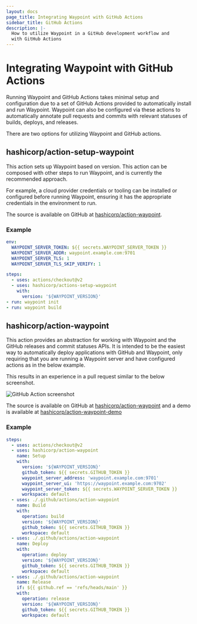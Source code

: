 ```yaml
---
layout: docs
page_title: Integrating Waypoint with GitHub Actions
sidebar_title: GitHub Actions
description: |-
  How to utilize Waypoint in a GitHub development workflow and
  with GitHub Actions
---
```


# Integrating Waypoint with GitHub Actions

Running Waypoint and GitHub Actions takes minimal setup and configuration due to
a set of GitHub Actions provided to automatically install and run Waypoint. Waypoint
can also be configured via these actions to automatically annotate pull requests
and commits with relevant statuses of builds, deploys, and releases.

There are two options for utilizing Waypoint and GitHub actions.

## hashicorp/action-setup-waypoint

This action sets up Waypoint based on version. This action can be
composed with other steps to run Waypoint, and is currently
the recommended approach.

For example, a cloud provider credentials or tooling can be installed or configured before
running Waypoint, ensuring it has the appropriate credentials in the environment to run.

The source is available on GitHub at [hashicorp/action-waypoint](https://github.com/hashicorp/action-setup-waypoint).

### Example

```yaml
env:
  WAYPOINT_SERVER_TOKEN: ${{ secrets.WAYPOINT_SERVER_TOKEN }}
  WAYPOINT_SERVER_ADDR: waypoint.example.com:9701
  WAYPOINT_SERVER_TLS: 1
  WAYPOINT_SERVER_TLS_SKIP_VERIFY: 1

steps:
  - uses: actions/checkout@v2
  - uses: hashicorp/actions-setup-waypoint
    with:
      version: '${WAYPOINT_VERSION}'
- run: waypoint init
- run: waypoint build
```

## hashicorp/action-waypoint

This action provides an abstraction for working with Waypoint and the GitHub releases and commit
statuses APIs. It is intended to be the easiest way to automatically deploy applications
with GitHub and Waypoint, only requiring that you are running a Waypoint server and have
configured actions as in the below example.

This results in an experience in a pull request similar to the below screenshot.

![GitHub Action screenshot](/img/github-action.png)

The source is available on GitHub at [hashicorp/action-waypoint](https://github.com/hashicorp/action-waypoint) and
a demo is available at [hashicorp/action-waypoint-demo](https://github.com/hashicorp/action-waypoint-demo)

### Example

```yaml
steps:
  - uses: actions/checkout@v2
  - uses: hashicorp/action-waypoint
    name: Setup
    with:
      version: '${WAYPOINT_VERSION}'
      github_token: ${{ secrets.GITHUB_TOKEN }}
      waypoint_server_address: 'waypoint.example.com:9701'
      waypoint_server_ui: 'https://waypoint.example.com:9702'
      waypoint_server_token: ${{ secrets.WAYPOINT_SERVER_TOKEN }}
      workspace: default
  - uses: ./.github/actions/action-waypoint
    name: Build
    with:
      operation: build
      version: '${WAYPOINT_VERSION}'
      github_token: ${{ secrets.GITHUB_TOKEN }}
      workspace: default
  - uses: ./.github/actions/action-waypoint
    name: Deploy
    with:
      operation: deploy
      version: '${WAYPOINT_VERSION}'
      github_token: ${{ secrets.GITHUB_TOKEN }}
      workspace: default
  - uses: ./.github/actions/action-waypoint
    name: Release
    if: ${{ github.ref == 'refs/heads/main' }}
    with:
      operation: release
      version: '${WAYPOINT_VERSION}'
      github_token: ${{ secrets.GITHUB_TOKEN }}
      workspace: default
```
